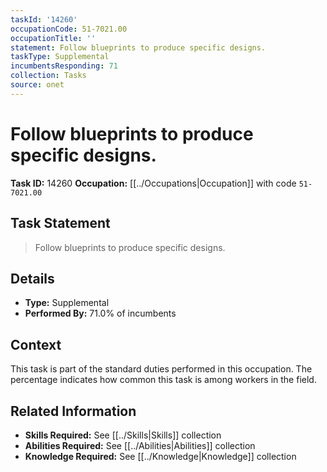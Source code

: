 ```yaml
---
taskId: '14260'
occupationCode: 51-7021.00
occupationTitle: ''
statement: Follow blueprints to produce specific designs.
taskType: Supplemental
incumbentsResponding: 71
collection: Tasks
source: onet
---
```

# Follow blueprints to produce specific designs.

**Task ID:** 14260
**Occupation:** [[../Occupations|Occupation]] with code `51-7021.00`

## Task Statement

> Follow blueprints to produce specific designs.

## Details

- **Type:** Supplemental
- **Performed By:** 71.0% of incumbents

## Context

This task is part of the standard duties performed in this occupation. The percentage indicates how common this task is among workers in the field.

## Related Information

- **Skills Required:** See [[../Skills|Skills]] collection
- **Abilities Required:** See [[../Abilities|Abilities]] collection
- **Knowledge Required:** See [[../Knowledge|Knowledge]] collection
